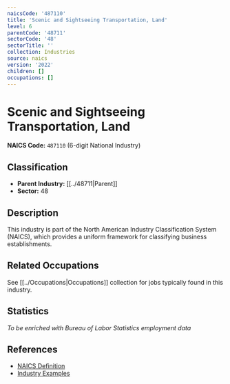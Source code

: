 ```yaml
---
naicsCode: '487110'
title: 'Scenic and Sightseeing Transportation, Land'
level: 6
parentCode: '48711'
sectorCode: '48'
sectorTitle: ''
collection: Industries
source: naics
version: '2022'
children: []
occupations: []
---
```

# Scenic and Sightseeing Transportation, Land

**NAICS Code:** `487110` (6-digit National Industry)

## Classification

- **Parent Industry:** [[../48711|Parent]]
- **Sector:** 48

## Description

This industry is part of the North American Industry Classification System (NAICS), which provides a uniform framework for classifying business establishments.

## Related Occupations

See [[../Occupations|Occupations]] collection for jobs typically found in this industry.

## Statistics

*To be enriched with Bureau of Labor Statistics employment data*

## References

- [NAICS Definition](https://www.census.gov/naics/)
- [Industry Examples](https://www.census.gov/naics/2022NAICS/)
